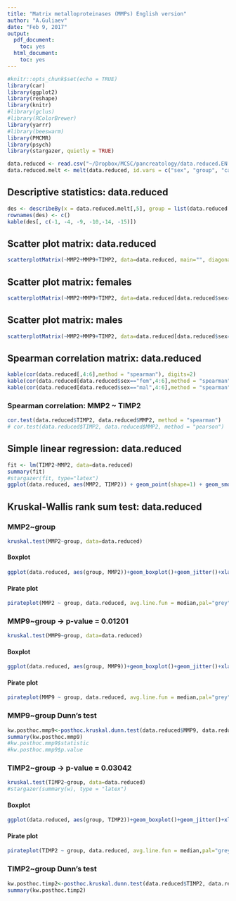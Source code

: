 ```yaml
---
title: "Matrix metalloproteinases (MMPs) English version"
author: "A.Guliaev"
date: "Feb 9, 2017"
output:
  pdf_document:
    toc: yes
  html_document:
    toc: yes
---
```


```r
#knitr::opts_chunk$set(echo = TRUE)
library(car)
library(ggplot2)
library(reshape)
library(knitr)
#library(gclus)
#library(RColorBrewer)
library(yarrr)
#library(beeswarm)
library(PMCMR)
library(psych)
library(stargazer, quietly = TRUE)

data.reduced <- read.csv("~/Dropbox/MCSC/pancreatology/data.reduced.EN.csv", na = "empty", stringsAsFactors = TRUE)
data.reduced.melt <- melt(data.reduced, id.vars = c("sex", "group", "cancer"))

```

## Descriptive statistics: data.reduced
```r
des <- describeBy(x = data.reduced.melt[,5], group = list(data.reduced.melt$group, data.reduced.melt$variable), mat=TRUE, digits = 2)
rownames(des) <- c()
kable(des[, c(-1, -4, -9, -10,-14, -15)])
```


## Scatter plot matrix: data.reduced
```r
scatterplotMatrix(~MMP2+MMP9+TIMP2, data=data.reduced, main="", diagonal="qqplot")
```


## Scatter plot matrix: females
```r
scatterplotMatrix(~MMP2+MMP9+TIMP2, data=data.reduced[data.reduced$sex=="fem",], main="", diagonal="qqplot")
```


## Scatter plot matrix: males
```r
scatterplotMatrix(~MMP2+MMP9+TIMP2, data=data.reduced[data.reduced$sex=="mal",], main="", diagonal="qqplot")
```


## Spearman correlation matrix: data.reduced
```r
kable(cor(data.reduced[,4:6],method = "spearman"), digits=2)
kable(cor(data.reduced[data.reduced$sex=="fem",4:6],method = "spearman"), digits=2)
kable(cor(data.reduced[data.reduced$sex=="mal",4:6],method = "spearman"), digits=2)
```


### Spearman correlation: MMP2 ~ TIMP2
```r
cor.test(data.reduced$TIMP2, data.reduced$MMP2, method = "spearman")
# cor.test(data.reduced$TIMP2, data.reduced$MMP2, method = "pearson")
```


## Simple linear regression: data.reduced
```r
fit <- lm(TIMP2~MMP2, data=data.reduced)
summary(fit)
#stargazer(fit, type="latex")
ggplot(data.reduced, aes(MMP2, TIMP2)) + geom_point(shape=1) + geom_smooth(method=lm)
```


## Kruskal-Wallis rank sum test: data.reduced
### MMP2~group
```r
kruskal.test(MMP2~group, data=data.reduced)
```

#### Boxplot

```r
ggplot(data.reduced, aes(group, MMP2))+geom_boxplot()+geom_jitter()+xlab("")

```

#### Pirate plot

```r
pirateplot(MMP2 ~ group, data.reduced, avg.line.fun = median,pal="grey", point.cex = .9, point.col = "black", bean.f.col="black", bean.f.o = .1, avg.line.col="black", bar.b.o = 0, bar.f.o = 0,inf.f.col = "grey", inf.f.o = 0.6,  inf.disp = "bean", xlab = "")
```


### MMP9~group -> p-value = 0.01201
```r
kruskal.test(MMP9~group, data=data.reduced)
```

#### Boxplot

```r
ggplot(data.reduced, aes(group, MMP9))+geom_boxplot()+geom_jitter()+xlab("")
```

#### Pirate plot

```r
pirateplot(MMP9 ~ group, data.reduced, avg.line.fun = median,pal="grey", point.cex = .9, point.col = "black", bean.f.col="black", bean.f.o = .1, avg.line.col="black", bar.b.o = 0, bar.f.o = 0,inf.f.col = "grey", inf.f.o = 0.6,  inf.disp = "bean", xlab = "")
```


### MMP9~group Dunn's test
```r
kw.posthoc.mmp9<-posthoc.kruskal.dunn.test(data.reduced$MMP9, data.reduced$group)
summary(kw.posthoc.mmp9)
#kw.posthoc.mmp9$statistic
#kw.posthoc.mmp9$p.value
```


### TIMP2~group -> p-value = 0.03042
```r
kruskal.test(TIMP2~group, data=data.reduced)
#stargazer(summary(w), type = "latex")
```

#### Boxplot

```r
ggplot(data.reduced, aes(group, TIMP2))+geom_boxplot()+geom_jitter()+xlab("")
```

#### Pirate plot

```r
pirateplot(TIMP2 ~ group, data.reduced, avg.line.fun = median,pal="grey", point.cex = .9, point.col = "black", bean.f.col="black", bean.f.o = .1, avg.line.col="black", bar.b.o = 0, bar.f.o = 0,inf.f.col = "grey", inf.f.o = 0.6,  inf.disp = "bean", xlab = "")
```


### TIMP2~group Dunn's test
```r
kw.posthoc.timp2<-posthoc.kruskal.dunn.test(data.reduced$TIMP2, data.reduced$group)
summary(kw.posthoc.timp2)
```
